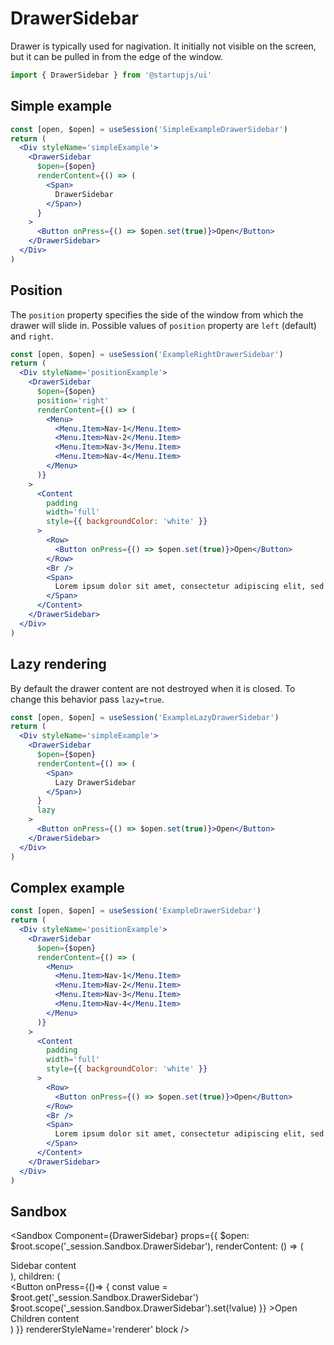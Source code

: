 
# DrawerSidebar

Drawer is typically used for nagivation. It initially not visible on the screen, but it can be pulled in from the edge of the window.

```jsx
import { DrawerSidebar } from '@startupjs/ui'
```

## Simple example

```jsx example
const [open, $open] = useSession('SimpleExampleDrawerSidebar')
return (
  <Div styleName='simpleExample'>
    <DrawerSidebar
      $open={$open}
      renderContent={() => (
        <Span>
          DrawerSidebar
        </Span>)
      }
    >
      <Button onPress={() => $open.set(true)}>Open</Button>
    </DrawerSidebar>
  </Div>
)
```

## Position

The `position` property specifies the side of the window from which the drawer will slide in. Possible values of `position` property are `left` (default) and `right`.

```jsx example noscroll
const [open, $open] = useSession('ExampleRightDrawerSidebar')
return (
  <Div styleName='positionExample'>
    <DrawerSidebar
      $open={$open}
      position='right'
      renderContent={() => (
        <Menu>
          <Menu.Item>Nav-1</Menu.Item>
          <Menu.Item>Nav-2</Menu.Item>
          <Menu.Item>Nav-3</Menu.Item>
          <Menu.Item>Nav-4</Menu.Item>
        </Menu>
      )}
    >
      <Content
        padding
        width='full'
        style={{ backgroundColor: 'white' }}
      >
        <Row>
          <Button onPress={() => $open.set(true)}>Open</Button>
        </Row>
        <Br />
        <Span>
          Lorem ipsum dolor sit amet, consectetur adipiscing elit, sed do eiusmod tempor incididunt ut labore et dolore magna aliqua. Rhoncus dolor purus non enim praesent elementum facilisis leo vel. Risus at ultrices mi tempus imperdiet. Semper risus in hendrerit gravida rutrum quisque non tellus.
        </Span>
      </Content>
    </DrawerSidebar>
  </Div>
)
```

## Lazy rendering

By default the drawer content are not destroyed when it is closed. To change this behavior pass `lazy=true`.

```jsx example
const [open, $open] = useSession('ExampleLazyDrawerSidebar')
return (
  <Div styleName='simpleExample'>
    <DrawerSidebar
      $open={$open}
      renderContent={() => (
        <Span>
          Lazy DrawerSidebar
        </Span>)
      }
      lazy
    >
      <Button onPress={() => $open.set(true)}>Open</Button>
    </DrawerSidebar>
  </Div>
)
```

## Complex example

```jsx example noscroll
const [open, $open] = useSession('ExampleDrawerSidebar')
return (
  <Div styleName='positionExample'>
    <DrawerSidebar
      $open={$open}
      renderContent={() => (
        <Menu>
          <Menu.Item>Nav-1</Menu.Item>
          <Menu.Item>Nav-2</Menu.Item>
          <Menu.Item>Nav-3</Menu.Item>
          <Menu.Item>Nav-4</Menu.Item>
        </Menu>
      )}
    >
      <Content
        padding
        width='full'
        style={{ backgroundColor: 'white' }}
      >
        <Row>
          <Button onPress={() => $open.set(true)}>Open</Button>
        </Row>
        <Br />
        <Span>
          Lorem ipsum dolor sit amet, consectetur adipiscing elit, sed do eiusmod tempor incididunt ut labore et dolore magna aliqua. Rhoncus dolor purus non enim praesent elementum facilisis leo vel. Risus at ultrices mi tempus imperdiet. Semper risus in hendrerit gravida rutrum quisque non tellus.
        </Span>
      </Content>
    </DrawerSidebar>
  </Div>
)
```

## Sandbox

<Sandbox
  Component={DrawerSidebar}
  props={{
    $open: $root.scope('_session.Sandbox.DrawerSidebar'),
    renderContent: () => (
      <Div styleName='sidebar'>
        <Span>Sidebar content</Span>
      </Div>
    ),
    children: (
      <Div styleName='content'>
        <Button
          onPress={()=> {
            const value = $root.get('_session.Sandbox.DrawerSidebar')
            $root.scope('_session.Sandbox.DrawerSidebar').set(!value)
          }}
        >Open</Button>
        <Br />
        <Span>Children content</Span>
      </Div>
    )
  }}
  rendererStyleName='renderer'
  block
/>
